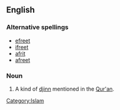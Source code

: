 ==English==

===Alternative spellings===
*[[efreet]]
*[[ifreet]]
*[[afrit]]
*[[afreet]]

===Noun===
{{en-noun}}
{{wikipedia}}

# A kind of [[djinn]] mentioned in the [[Qur'an]].
[[Category:Islam]]